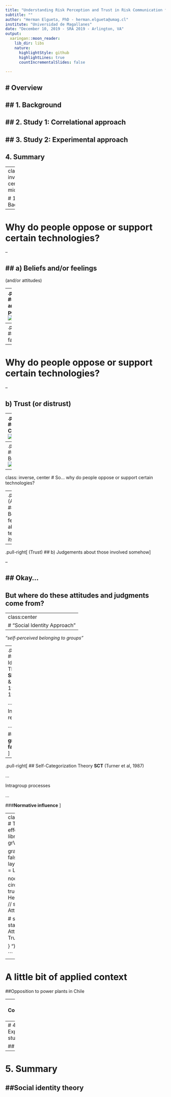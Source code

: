 ```yaml
--- 
title: "Understanding Risk Perception and Trust in Risk Communication from a Social Identity Approach"
subtitle: ""
author: "Herman Elgueta, PhD - herman.elgueta@umag.cl"
institute: "Universidad de Magallanes"
date: "December 10, 2019 - SRA 2019 - Arlington, VA"
output:
  xaringan::moon_reader:
    lib_dir: libs
    nature:
      highlightStyle: github
      highlightLines: true
      countIncrementalSlides: false
      
---
```

# <!-- Slide 02 --> Overview
--

## 1. Background
--

## 2. Study 1: Correlational approach
--

## 3. Study 2: Experimental approach
--

## 4. Summary

---
class: inverse, center, middle

# <!-- Slide 03 --> 1. Background


---

# <!-- Slide 04 --> Why do people oppose or support certain technologies?

--

## a) Beliefs and/or feelings
--
 (and/or attitudes)

--
.pull-left[
###Risk and benefit perceptions
![](imgs/balance.jpg)
]

--
.pull-right[
###Dread factor
![](imgs/dread.jpg)
]




---

# <!-- Slide 05 --> Why do people oppose or support certain technologies?

--

## b) Trust (or distrust)

--
.pull-left[
###Perceived Competence
![](imgs/smart.jpg)
]

--
.pull-right[
###Perceived Benevolence
![](imgs/good.jpg)
]

---
class: inverse, center
# <!-- Slide 06 --> So... why do people oppose or support certain technologies?

--
.pull-left[
(Attitudes)
## a) Beliefs and feelings about the technology itself
]


--

.pull-right[
(Trust)
## b) Judgements about those involved somehow
]

--

## Okay... 
--



## But where do these attitudes and judgments come from?


---
class:center
# <!-- Slide 07 --> "Social Identity Approach"
--

*"self-perceived belonging to groups"*

--
.pull-left[
## Social Identity Theory
**SIT** (Tajfel & Turner, 1979, 1986)

...

Intergroup relations

...

###**In-group favoritism**
]


--

.pull-right[
## Self-Categorization Theory
**SCT** (Turner et al, 1987)

...

Intragroup processes


...

###**Normative influence**
]

---
class:center,middle
# <!-- Slide 08 --> Two types of effects
```r
library(DiagrammeR)
grViz("
digraph dot {

  graph [overlap = false,
        fontsize = 10,
        layout = dot,
        rankdir = LR]

  node [shape = circle,
        fixedsize = true,
        fontname = Helvetica
        width=.8] // sets as circles
  Attit;SocId;Trust

  # several 'edge' statements
  Trust -> Attit
  SocId -> {Attit Trust}
  
}
")

```



---




# <!-- Slide 09 --> A little bit of applied context
##Opposition to power plants in Chile




---
# <!-- Slide 10 --> 3. Correlational study
---
# <!-- Slide 11 --> 4. Experimental study

## Results


---
# <!-- Slide 12 --> 5. Summary
##Social identity theory
---
